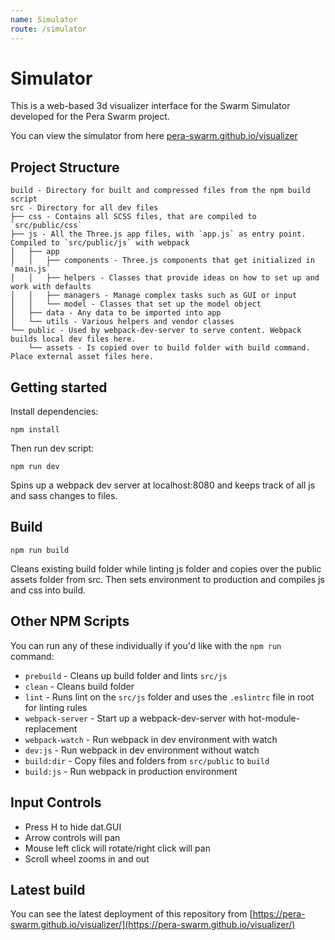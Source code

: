 ```yaml
---
name: Simulator
route: /simulator
---
```


# Simulator

This is a web-based 3d visualizer interface for the Swarm Simulator developed for the Pera Swarm project.

You can view the simulator from here [pera-swarm.github.io/visualizer](https://pera-swarm.github.io/visualizer/)

## Project Structure
```
build - Directory for built and compressed files from the npm build script
src - Directory for all dev files
├── css - Contains all SCSS files, that are compiled to `src/public/css`
├── js - All the Three.js app files, with `app.js` as entry point. Compiled to `src/public/js` with webpack
│   ├── app
│   │   ├── components - Three.js components that get initialized in `main.js`
│   │   ├── helpers - Classes that provide ideas on how to set up and work with defaults
│   │   ├── managers - Manage complex tasks such as GUI or input
│   │   └── model - Classes that set up the model object
│   ├── data - Any data to be imported into app
│   └── utils - Various helpers and vendor classes
└── public - Used by webpack-dev-server to serve content. Webpack builds local dev files here.
    └── assets - Is copied over to build folder with build command. Place external asset files here.
```

## Getting started
Install dependencies:

```
npm install
```

Then run dev script:

```
npm run dev
```

Spins up a webpack dev server at localhost:8080 and keeps track of all js and sass changes to files.

## Build
```
npm run build
```

Cleans existing build folder while linting js folder and copies over the public assets folder from src. Then sets environment to production and compiles js and css into build.

## Other NPM Scripts
You can run any of these individually if you'd like with the `npm run` command:
* `prebuild` - Cleans up build folder and lints `src/js`
* `clean` - Cleans build folder
* `lint` - Runs lint on the `src/js` folder and uses the `.eslintrc` file in root for linting rules
* `webpack-server` - Start up a  webpack-dev-server with hot-module-replacement
* `webpack-watch` - Run webpack in dev environment with watch
* `dev:js` - Run webpack in dev environment without watch
* `build:dir` - Copy files and folders from `src/public` to `build`
* `build:js` - Run webpack in production environment

## Input Controls
* Press H to hide dat.GUI
* Arrow controls will pan
* Mouse left click will rotate/right click will pan
* Scroll wheel zooms in and out

## Latest build

You can see the latest deployment of this repository from [https://pera-swarm.github.io/visualizer/](https://pera-swarm.github.io/visualizer/)
